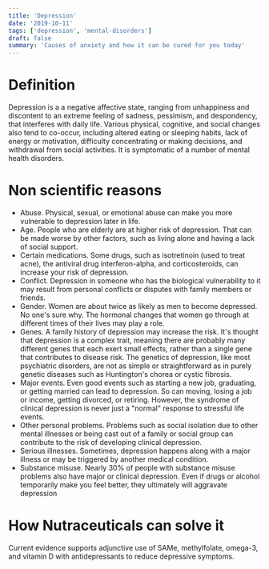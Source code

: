 ```yaml
---
title: 'Depression'
date: '2019-10-11'
tags: ['depression', 'mental-disorders']
draft: false
summary: 'Causes of anxiety and how it can be cured for you today'
---
```


# Definition

Depression is a a negative affective state, ranging from unhappiness and discontent to
an extreme feeling of sadness, pessimism, and despondency, that interferes with daily
life. Various physical, cognitive, and social changes also tend to co-occur, including
altered eating or sleeping habits, lack of energy or motivation, difficulty concentrating or
making decisions, and withdrawal from social activities. It is symptomatic of a number of
mental health disorders.

# Non scientific reasons

- Abuse. Physical, sexual, or emotional abuse can make you more vulnerable to
  depression later in life.
- Age. People who are elderly are at higher risk of depression. That can be made
  worse by other factors, such as living alone and having a lack of social support.
- Certain medications. Some drugs, such as isotretinoin (used to treat acne), the
  antiviral drug interferon-alpha, and corticosteroids, can increase your risk of
  depression.
- Conflict. Depression in someone who has the biological vulnerability to it may
  result from personal conflicts or disputes with family members or friends.
- Gender. Women are about twice as likely as men to become depressed. No
  one's sure why. The hormonal changes that women go through at different times
  of their lives may play a role.
- Genes. A family history of depression may increase the risk. It's thought that
  depression is a complex trait, meaning there are probably many different genes
  that each exert small effects, rather than a single gene that contributes to
  disease risk. The genetics of depression, like most psychiatric disorders, are not
  as simple or straightforward as in purely genetic diseases such as Huntington's
  chorea or cystic fibrosis.
- Major events. Even good events such as starting a new job, graduating, or
  getting married can lead to depression. So can moving, losing a job or income,
  getting divorced, or retiring. However, the syndrome of clinical depression is
  never just a "normal" response to stressful life events.
- Other personal problems. Problems such as social isolation due to other
  mental illnesses or being cast out of a family or social group can contribute to the
  risk of developing clinical depression.
- Serious illnesses. Sometimes, depression happens along with a major illness or
  may be triggered by another medical condition.
- Substance misuse. Nearly 30% of people with substance misuse problems also
  have major or clinical depression. Even if drugs or alcohol temporarily make you
  feel better, they ultimately will aggravate depression

# How Nutraceuticals can solve it

Current evidence supports adjunctive use of SAMe, methylfolate, omega-3, and vitamin
D with antidepressants to reduce depressive symptoms.

